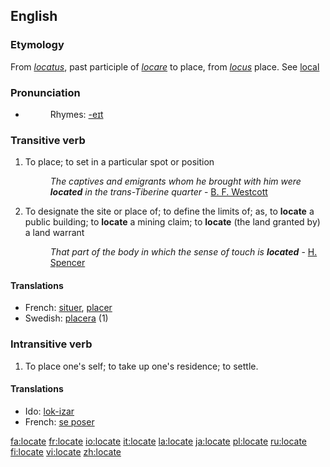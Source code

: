 ==English==

===Etymology===
From {{L.}} ''[[locatus]]'', past participle of ''[[locare]]'' to place, from ''[[locus]]'' place. See [[local]]

===Pronunciation===
*{{audio|en-us-locate.ogg|Audio (US)}}
*:Rhymes: [[Rhymes:English:-eɪt|-eɪt]]

===Transitive verb===
{{rfc-trverb|Transitive verb}}
{{en-verb|locat|ing}}

# To place; to set in a particular spot or position
#:''The captives and emigrants whom he brought with him were '''located''' in the trans-Tiberine quarter'' - [[:w:Brooke Foss Westcott|B. F. Westcott]]
# To designate the site or place of; to define the limits of; as, to '''locate''' a public building; to '''locate''' a mining claim; to '''locate''' (the land granted by) a land warrant
#:''That part of the body in which the sense of touch is '''located''''' - [[:w:Spencer (surname)#H|H. Spencer]]

====Translations====
{{top}}
*French: [[situer]], [[placer]]
*Swedish: [[placera]] (1)
{{bottom}}

===Intransitive verb===
{{en-verb|locat|ing}}

# {{colloquial}} To place one's self; to take up one's residence; to settle.

====Translations====
{{top}}
*Ido: [[lok-izar]]
*French: [[se poser]]
{{bottom}}

[[fa:locate]]
[[fr:locate]]
[[io:locate]]
[[it:locate]]
[[la:locate]]
[[ja:locate]]
[[pl:locate]]
[[ru:locate]]
[[fi:locate]]
[[vi:locate]]
[[zh:locate]]